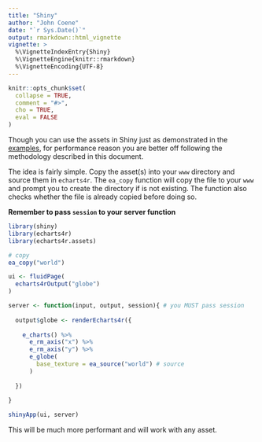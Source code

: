 ```yaml
---
title: "Shiny"
author: "John Coene"
date: "`r Sys.Date()`"
output: rmarkdown::html_vignette
vignette: >
  %\VignetteIndexEntry{Shiny}
  %\VignetteEngine{knitr::rmarkdown}
  %\VignetteEncoding{UTF-8}
---
```


```r
knitr::opts_chunk$set(
  collapse = TRUE,
  comment = "#>",
  cho = TRUE, 
  eval = FALSE
)
```

Though you can use the assets in Shiny just as demonstrated in the [examples](assets.html), for performance reason you are better off following the methodology described in this document.

The idea is fairly simple. Copy the asset(s) into your `www` directory and source them in `echarts4r`. The `ea_copy` function will copy the file to your `www` and prompt you to create the directory if is not existing. The function also checks whether the file is already copied before doing so.

**Remember to pass `session` to your server function**

```r
library(shiny)
library(echarts4r)
library(echarts4r.assets)

# copy
ea_copy("world")

ui <- fluidPage(
  echarts4rOutput("globe")
)

server <- function(input, output, session){ # you MUST pass session
  
  output$globe <- renderEcharts4r({
    
    e_charts() %>% 
      e_rm_axis("x") %>% 
      e_rm_axis("y") %>% 
      e_globe(
        base_texture = ea_source("world") # source
      )
    
  })
  
}

shinyApp(ui, server)
```

This will be much more performant and will work with any asset.
